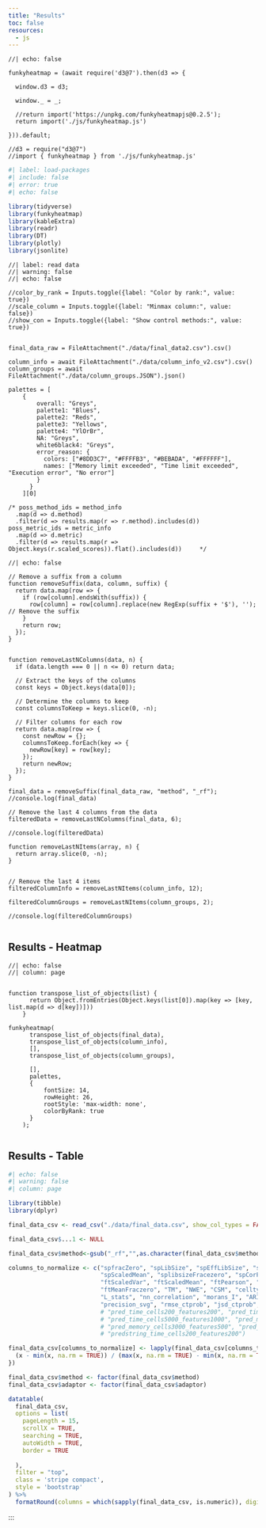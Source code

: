 ---
title: "Results"
toc: false
resources: 
  - js
---




```{ojs}
//| echo: false

funkyheatmap = (await require('d3@7').then(d3 => {

  window.d3 = d3;

  window._ = _;

  //return import('https://unpkg.com/funkyheatmapjs@0.2.5');
  return import('./js/funkyheatmap.js')

})).default;

//d3 = require("d3@7")
//import { funkyheatmap } from './js/funkyheatmap.js'

```


```{r setup}
#| label: load-packages
#| include: false
#| error: true
#| echo: false

library(tidyverse)
library(funkyheatmap)
library(kableExtra)
library(readr)
library(DT)
library(plotly)
library(jsonlite)
``` 



```{ojs}
//| label: read data
//| warning: false
//| echo: false

//color_by_rank = Inputs.toggle({label: "Color by rank:", value: true})
//scale_column = Inputs.toggle({label: "Minmax column:", value: false})
//show_con = Inputs.toggle({label: "Show control methods:", value: true})


final_data_raw = FileAttachment("./data/final_data2.csv").csv()

column_info = await FileAttachment("./data/column_info_v2.csv").csv()
column_groups = await FileAttachment("./data/column_groups.JSON").json()

palettes = [
    {
        overall: "Greys",
        palette1: "Blues",
        palette2: "Reds",
        palette3: "Yellows",
        palette4: "YlOrBr",
        NA: "Greys",
        white6black4: "Greys",
        error_reason: {
          colors: ["#8DD3C7", "#FFFFB3", "#BEBADA", "#FFFFFF"],
          names: ["Memory limit exceeded", "Time limit exceeded", "Execution error", "No error"]
        }
      }
    ][0]     

/* poss_method_ids = method_info
  .map(d => d.method)
  .filter(d => results.map(r => r.method).includes(d))
poss_metric_ids = metric_info
  .map(d => d.metric)
  .filter(d => results.map(r => Object.keys(r.scaled_scores)).flat().includes(d))     */
```

```{ojs}
//| echo: false

// Remove a suffix from a column
function removeSuffix(data, column, suffix) {
  return data.map(row => {
    if (row[column].endsWith(suffix)) {
      row[column] = row[column].replace(new RegExp(suffix + '$'), ''); // Remove the suffix
    }
    return row;
  });
}


function removeLastNColumns(data, n) {
  if (data.length === 0 || n <= 0) return data;

  // Extract the keys of the columns
  const keys = Object.keys(data[0]);

  // Determine the columns to keep
  const columnsToKeep = keys.slice(0, -n);

  // Filter columns for each row
  return data.map(row => {
    const newRow = {};
    columnsToKeep.forEach(key => {
      newRow[key] = row[key];
    });
    return newRow;
  });
}

final_data = removeSuffix(final_data_raw, "method", "_rf");
//console.log(final_data)

// Remove the last 4 columns from the data
filteredData = removeLastNColumns(final_data, 6);

//console.log(filteredData)

function removeLastNItems(array, n) {
  return array.slice(0, -n);
}


// Remove the last 4 items
filteredColumnInfo = removeLastNItems(column_info, 12);

filteredColumnGroups = removeLastNItems(column_groups, 2);

//console.log(filteredColumnGroups)


```
::: {.column-page}
## Results - Heatmap


```{ojs}
//| echo: false
//| column: page


function transpose_list_of_objects(list) {
      return Object.fromEntries(Object.keys(list[0]).map(key => [key, list.map(d => d[key])]))
    }

funkyheatmap(
      transpose_list_of_objects(final_data),
      transpose_list_of_objects(column_info),
      [],
      transpose_list_of_objects(column_groups),
      
      [],
      palettes,
      {
          fontSize: 14,
          rowHeight: 26,
          rootStyle: 'max-width: none',
          colorByRank: true
      }
    );


```



## Results - Table
```{r}
#| echo: false
#| warning: false
#| column: page

library(tibble)
library(dplyr)

final_data_csv <- read_csv("./data/final_data.csv", show_col_types = FALSE)

final_data_csv$...1 <- NULL

final_data_csv$method<-gsub("_rf","",as.character(final_data_csv$method))

columns_to_normalize <- c("spfracZero", "spLibSize", "spEffLibSize", "spTMM", "spScaledVar", 
                          "spScaledMean", "splibsizeFracezero", "spCorPearson", "ftFracZero", 
                          "ftScaledVar", "ftScaledMean", "ftPearson", "ftScaleMeanVal", 
                          "ftMeanFraczero", "TM", "NWE", "CSM", "celltype_interaction", 
                          "L_stats", "nn_correlation", "morans_I", "ARI", "NMI", "recall_svg", 
                          "precision_svg", "rmse_ctprob", "jsd_ctprob", "mantel_cor", "cosine_cor")
                          # "pred_time_cells200_features200", "pred_time_cells3000_features500", 
                          # "pred_time_cells5000_features1000", "pred_memory_cells200_features200", 
                          # "pred_memory_cells3000_features500", "pred_memory_cells5000_features1000",
                          # "predstring_time_cells200_features200")

final_data_csv[columns_to_normalize] <- lapply(final_data_csv[columns_to_normalize], function(x) {
  (x - min(x, na.rm = TRUE)) / (max(x, na.rm = TRUE) - min(x, na.rm = TRUE))
})

final_data_csv$method <- factor(final_data_csv$method)
final_data_csv$adaptor <- factor(final_data_csv$adaptor)

datatable(
  final_data_csv,
  options = list(
    pageLength = 15,
    scrollX = TRUE,
    searching = TRUE,
    autoWidth = TRUE,
    border = TRUE
    
  ),
  filter = "top",
  class = 'stripe compact',
  style = 'bootstrap'
) %>%
  formatRound(columns = which(sapply(final_data_csv, is.numeric)), digits = 2)
```

:::

:::

